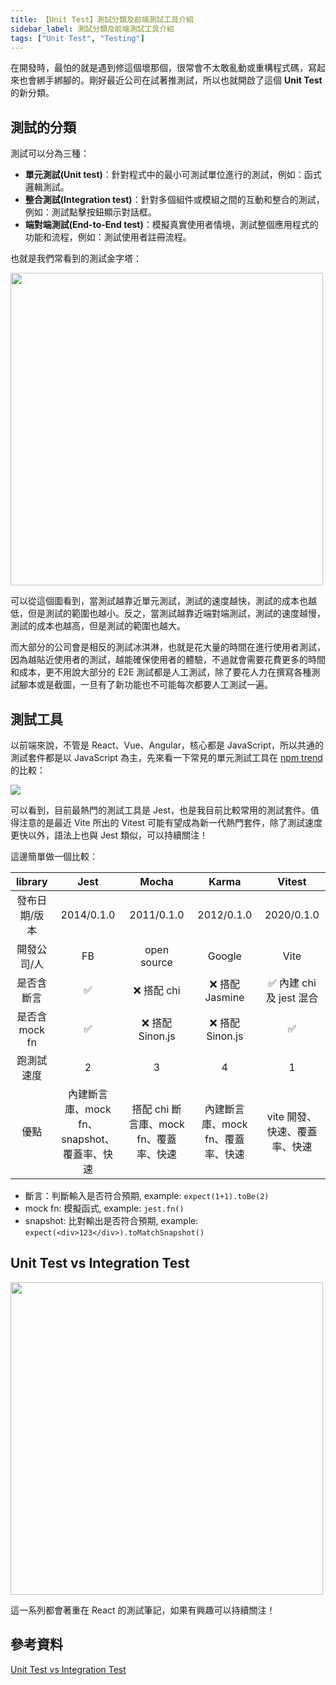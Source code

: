 ```yaml
---
title: 【Unit Test】測試分類及前端測試工具介紹
sidebar_label: 測試分類及前端測試工具介紹
tags: ["Unit Test", "Testing"]
---
```



在開發時，最怕的就是遇到修這個壞那個，很常會不太敢亂動或重構程式碼，寫起來也會綁手綁腳的。剛好最近公司在試著推測試，所以也就開啟了這個 **Unit Test** 的新分類。

## 測試的分類

測試可以分為三種：

- **單元測試(Unit test)**：針對程式中的最小可測試單位進行的測試，例如：函式邏輯測試。
- **整合測試(Integration test)**：針對多個組件或模組之間的互動和整合的測試，例如：測試點擊按鈕顯示對話框。
- **端對端測試(End-to-End test)**：模擬真實使用者情境，測試整個應用程式的功能和流程，例如：測試使用者註冊流程。

也就是我們常看到的測試金字塔：

<Img src={image_1} width='500px' />

可以從這個圖看到，當測試越靠近單元測試，測試的速度越快，測試的成本也越低，但是測試的範圍也越小。反之，當測試越靠近端對端測試，測試的速度越慢，測試的成本也越高，但是測試的範圍也越大。

而大部分的公司會是相反的測試冰淇淋，也就是花大量的時間在進行使用者測試，因為越貼近使用者的測試，越能確保使用者的體驗，不過就會需要花費更多的時間和成本，更不用說大部分的 E2E 測試都是人工測試，除了要花人力在撰寫各種測試腳本或是截圖，一旦有了新功能也不可能每次都要人工測試一遍。

## 測試工具

以前端來說，不管是 React、Vue、Angular，核心都是 JavaScript，所以共通的測試套件都是以 JavaScript 為主，先來看一下常見的單元測試工具在 [npm trend](https://npmtrends.com/ava-vs-jest-vs-karma-vs-mocha-vs-vitest) 的比較：

<Img src={image_2} />

可以看到，目前最熱門的測試工具是 Jest，也是我目前比較常用的測試套件。值得注意的是最近 Vite 所出的 Vitest 可能有望成為新一代熱門套件，除了測試速度更快以外，語法上也與 Jest 類似，可以持續關注！

這邊簡單做一個比較：

|    library     |                    Jest                     |                 Mocha                  |               Karma               |            Vitest             |
| :------------: | :-----------------------------------------: | :------------------------------------: | :-------------------------------: | :---------------------------: |
| 發布日期/版本  |                 2014/0.1.0                  |               2011/0.1.0               |            2012/0.1.0             |          2020/0.1.0           |
|  開發公司/人   |                     FB                      |              open source               |              Google               |             Vite              |
|   是否含斷言   |                     ✅                      |              ❌ 搭配 chi               |          ❌ 搭配 Jasmine          |   ✅ 內建 chi 及 jest 混合    |
| 是否含 mock fn |                     ✅                      |            ❌ 搭配 Sinon.js            |         ❌ 搭配 Sinon.js          |              ✅               |
|   跑測試速度   |                      2                      |                   3                    |                 4                 |               1               |
|      優點      | 內建斷言庫、mock fn、snapshot、覆蓋率、快速 | 搭配 chi 斷言庫、mock fn、覆蓋率、快速 | 內建斷言庫、mock fn、覆蓋率、快速 | vite 開發、快速、覆蓋率、快速 |

- 斷言：判斷輸入是否符合預期, example: `expect(1+1).toBe(2)`
- mock fn: 模擬函式, example: `jest.fn()`
- snapshot: 比對輸出是否符合預期, example: `expect(<div>123</div>).toMatchSnapshot()`

## Unit Test vs Integration Test

<Img src={image_3} width='500px' />

這一系列都會著重在 React 的測試筆記，如果有興趣可以持續關注！

## 參考資料

[Unit Test vs Integration Test](https://tenor.com/zh-TW/view/unit_vs_integration_tests-gif-24903920)
